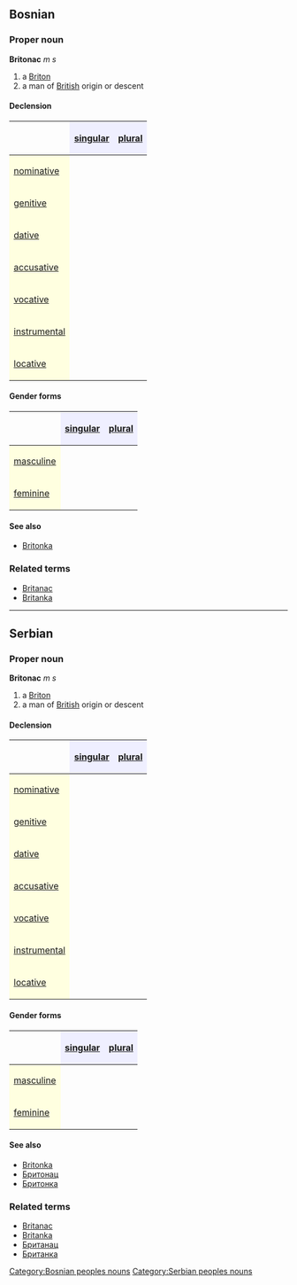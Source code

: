 ==Bosnian==
===Proper noun===
'''Britonac''' ''m s''
#a [[Briton]]
#a man of [[British]] origin or descent
====Declension====
{| border="1" cellpadding="4" cellspacing="0"
!
! style="background-color: #EFEFFF" align="center"|[[singular]]
! style="background-color: #EFEFFF" align="center"|[[plural]]
|-
! style="background-color: #FFFFE0" align="left"|[[nominative case|nominative]]
| align="center"|{{Unicode|Britonac}}
| align="center"|{{Unicode|Britonci}}
|-
! style="background-color: #FFFFE0" align="left"|[[genitive case|genitive]]
| align="center"|{{Unicode|Britonca}}
| align="center"|{{Unicode|Britonaca}}
|-
! style="background-color: #FFFFE0" align="left"|[[dative case|dative]]
| align="center"|{{Unicode|Britoncu}}
| align="center"|{{Unicode|Britoncima}}
|-
! style="background-color: #FFFFE0" align="left"|[[accusative case|accusative]]
| align="center"|{{Unicode|Britonca}}
| align="center"|{{Unicode|Britonce}}
|-
! style="background-color: #FFFFE0" align="left"|[[vocative case|vocative]]
| align="center"|{{Unicode|Britonac}}
| align="center"|{{Unicode|Britonci}}
|-
! style="background-color: #FFFFE0" align="left"|[[instrumental case|instrumental]]
| align="center"|{{Unicode|Britoncem}}
| align="center"|{{Unicode|Britoncima}}
|-
! style="background-color: #FFFFE0" align="left"|[[locative case|locative]]
| align="center"|{{Unicode|Britoncu}}
| align="center"|{{Unicode|Britoncima}}
|}
====Gender forms====
{| border="1" cellpadding="4" cellspacing="0"
!
! style="background-color: #EFEFFF" align="center"|[[singular]]
! style="background-color: #EFEFFF" align="center"|[[plural]]
|-
! style="background-color: #FFFFE0" align="left"|[[masculine]]
| align="center"|{{Unicode|Britonac}}
| align="center"|{{Unicode|Britonci}}
|-
! style="background-color: #FFFFE0" align="left"|[[feminine]]
| align="center"|{{Unicode|Britonka}}
| align="center"|{{Unicode|Britonke}}
|}
====See also====
*[[Britonka]]
===Related terms===
*[[Britanac]]
*[[Britanka]]
[[Category:Bosnian peoples nouns]]
----
==Serbian==
===Proper noun===
'''Britonac''' ''m s''
#a [[Briton]]
#a man of [[British]] origin or descent
====Declension====
{| border="1" cellpadding="4" cellspacing="0"
!
! style="background-color: #EFEFFF" align="center"|[[singular]]
! style="background-color: #EFEFFF" align="center"|[[plural]]
|-
! style="background-color: #FFFFE0" align="left"|[[nominative case|nominative]]
| align="center"|{{Unicode|Britonac}}
| align="center"|{{Unicode|Britonci}}
|-
! style="background-color: #FFFFE0" align="left"|[[genitive case|genitive]]
| align="center"|{{Unicode|Britonca}}
| align="center"|{{Unicode|Britonaca}}
|-
! style="background-color: #FFFFE0" align="left"|[[dative case|dative]]
| align="center"|{{Unicode|Britoncu}}
| align="center"|{{Unicode|Britoncima}}
|-
! style="background-color: #FFFFE0" align="left"|[[accusative case|accusative]]
| align="center"|{{Unicode|Britonca}}
| align="center"|{{Unicode|Britonce}}
|-
! style="background-color: #FFFFE0" align="left"|[[vocative case|vocative]]
| align="center"|{{Unicode|Britonac}}
| align="center"|{{Unicode|Britonci}}
|-
! style="background-color: #FFFFE0" align="left"|[[instrumental case|instrumental]]
| align="center"|{{Unicode|Britoncem}}
| align="center"|{{Unicode|Britoncima}}
|-
! style="background-color: #FFFFE0" align="left"|[[locative case|locative]]
| align="center"|{{Unicode|Britoncu}}
| align="center"|{{Unicode|Britoncima}}
|}
====Gender forms====
{| border="1" cellpadding="4" cellspacing="0"
!
! style="background-color: #EFEFFF" align="center"|[[singular]]
! style="background-color: #EFEFFF" align="center"|[[plural]]
|-
! style="background-color: #FFFFE0" align="left"|[[masculine]]
| align="center"|{{Unicode|Britonac}}
| align="center"|{{Unicode|Britonci}}
|-
! style="background-color: #FFFFE0" align="left"|[[feminine]]
| align="center"|{{Unicode|Britonka}}
| align="center"|{{Unicode|Britonke}}
|}
====See also====
*[[Britonka]]
*[[Бритонац]]
*[[Бритонка]]
===Related terms===
*[[Britanac]]
*[[Britanka]]
*[[Британац]]
*[[Британка]]
[[Category:Serbian peoples nouns]]